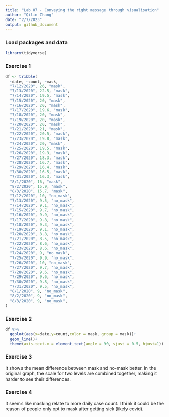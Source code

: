 ```yaml
---
title: "Lab 07 - Conveying the right message through visualisation"
author: "Qilin Zhang"
date: "2/7/2023"
output: github_document
---
```


### Load packages and data

```r
library(tidyverse) 
```

### Exercise 1

```r
df <- tribble(
  ~date, ~count, ~mask,
  "7/12/2020", 26, "mask",
  "7/13/2020", 22.5, "mask",
  "7/14/2020", 19.5, "mask",
  "7/15/2020", 20, "mask",
  "7/16/2020", 20, "mask",
  "7/17/2020", 19.6, "mask",
  "7/18/2020", 20, "mask",
  "7/19/2020", 20, "mask",
  "7/20/2020", 20, "mask",
  "7/21/2020", 21, "mask",
  "7/22/2020", 20.5, "mask",
  "7/23/2020", 19.8, "mask",
  "7/24/2020", 20, "mask",
  "7/25/2020", 19.5, "mask",
  "7/26/2020", 19.3, "mask",
  "7/27/2020", 18.3, "mask",
  "7/28/2020", 16.7, "mask",
  "7/29/2020", 16.4, "mask",
  "7/30/2020", 16.5, "mask",
  "7/31/2020", 16.3, "mask",
  "8/1/2020", 16, "mask",
  "8/2/2020", 15.9, "mask",
  "8/3/2020", 15.7, "mask",
  "7/12/2020", 10, "no_mask",
  "7/13/2020", 9.5, "no_mask",
  "7/14/2020", 9.1, "no_mask",
  "7/15/2020", 9.7, "no_mask",
  "7/16/2020", 9.9, "no_mask",
  "7/17/2020", 9.8, "no_mask",
  "7/18/2020", 9.3, "no_mask",
  "7/19/2020", 9.1, "no_mask",
  "7/20/2020", 8.8, "no_mask",
  "7/21/2020", 8.5, "no_mask",
  "7/22/2020", 8.6, "no_mask",
  "7/23/2020", 8.6, "no_mask",
  "7/24/2020", 9, "no_mask",
  "7/25/2020", 9.9, "no_mask",
  "7/26/2020", 10, "no_mask",
  "7/27/2020", 9.7, "no_mask",
  "7/28/2020", 9.6, "no_mask",
  "7/29/2020", 9.6, "no_mask",
  "7/30/2020", 9.8, "no_mask",
  "7/31/2020", 9.5, "no_mask",
  "8/1/2020", 9, "no_mask",
  "8/2/2020", 9, "no_mask",
  "8/3/2020", 9, "no_mask",
)
```


### Exercise 2

```r
df %>%
  ggplot(aes(x=date,y=count,color = mask, group = mask))+
  geom_line()+
  theme(axis.text.x = element_text(angle = 90, vjust = 0.5, hjust=1))
```

### Exercise 3

It shows the mean difference between mask and no-mask better. In the original graph, the scale for two levels are combined together, making it harder to see their differences. 

### Exercise 4

It seems like masking relate to more daily case count. I think it could be the reason of people only opt to mask after getting sick (likely covid).

